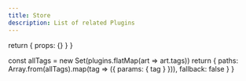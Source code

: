 ```yaml
---
title: Store
description: List of related Plugins
---
```



  return { props: {} }
}

  const allTags = new Set(plugins.flatMap(art => art.tags))
  return {
    paths: Array.from(allTags).map(tag => ({ params: { tag } })),
    fallback: false
  }
}

<Store />